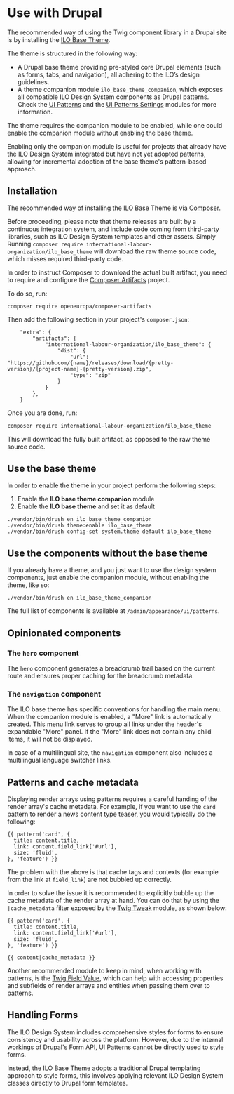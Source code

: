 
<Meta title="Get started/Use with Drupal" />

# Use with Drupal

The recommended way of using the Twig component library in a Drupal site is by installing the [ILO Base Theme][1].

The theme is structured in the following way:

- A Drupal base theme providing pre-styled core Drupal elements (such as forms, tabs, and navigation), all adhering to the ILO’s design guidelines.
- A theme companion module `ilo_base_theme_companion`, which exposes all compatible ILO Design System components as Drupal patterns.
  Check the [UI Patterns][2] and the [UI Patterns Settings][3] modules for more information.

The theme requires the companion module to be enabled, while one could enable the companion module without enabling the base theme.

Enabling only the companion module is useful for projects that already have the ILO Design System integrated but have not yet
adopted patterns, allowing for incremental adoption of the base theme's pattern-based approach.

## Installation

The recommended way of installing the ILO Base Theme is via [Composer][4].

Before proceeding, please note that theme releases are built by a continuous integration system, and include code coming
from third-party libraries, such as ILO Design System templates and other assets. Simply Running `composer require international-labour-organization/ilo_base_theme`
will download the raw theme source code, which misses required third-party code.

In order to instruct Composer to download the actual built artifact, you need to require and configure the
[Composer Artifacts][5] project.

To do so, run:

```
composer require openeuropa/composer-artifacts
```

Then add the following section in your project's `composer.json`:

```
    "extra": {
        "artifacts": {
            "international-labour-organization/ilo_base_theme": {
                "dist": {
                    "url": "https://github.com/{name}/releases/download/{pretty-version}/{project-name}-{pretty-version}.zip",
                    "type": "zip"
                }
            }
        },
    }
```

Once you are done, run:

```bash
composer require international-labour-organization/ilo_base_theme
```

This will download the fully built artifact, as opposed to the raw theme source code.

## Use the base theme

In order to enable the theme in your project perform the following steps:

1. Enable the **ILO base theme companion** module
2. Enable the **ILO base theme** and set it as default

```
./vendor/bin/drush en ilo_base_theme_companion
./vendor/bin/drush theme:enable ilo_base_theme
./vendor/bin/drush config-set system.theme default ilo_base_theme
```

## Use the components without the base theme

If you already have a theme, and you just want to use the design system components, just enable the companion module, without enabling the theme, like so:

```
./vendor/bin/drush en ilo_base_theme_companion
```

The full list of components is available at `/admin/appearance/ui/patterns`.

## Opinionated components

### The `hero` component

The `hero` component generates a breadcrumb trail based on the current route and ensures proper caching for the breadcrumb metadata.

### The `navigation` component

The ILO base theme has specific conventions for handling the main menu. When the companion module is enabled, a "More"
link is automatically created. This menu link serves to group all links under the header's expandable "More" panel.
If the "More" link does not contain any child items, it will not be displayed.

In case of a multilingual site, the `navigation` component also includes a multilingual language switcher links.

## Patterns and cache metadata

Displaying render arrays using patterns requires a careful handing of the render array's cache metadata. For example,
if you want to use the `card` pattern to render a news content type teaser, you would typically do the following:

```twig
{{ pattern('card', {
  title: content.title,
  link: content.field_link['#url'],
  size: 'fluid',
}, 'feature') }}
```

The problem with the above is that cache tags and contexts (for example from the link at `field_link`) are not bubbled up correctly.

In order to solve the issue it is recommended to explicitly bubble up the cache metadata of the render array at hand.
You can do that by using the `|cache_metadata` filter exposed by the [Twig Tweak][6] module, as shown below:

```twig
{{ pattern('card', {
  title: content.title,
  link: content.field_link['#url'],
  size: 'fluid',
}, 'feature') }}

{{ content|cache_metadata }}
```

Another recommended module to keep in mind, when working with patterns, is the [Twig Field Value][7], which can help with
accessing properties and subfields of render arrays and entities when passing them over to patterns.

## Handling Forms

The ILO Design System includes comprehensive styles for forms to ensure consistency and usability across the platform.
However, due to the internal workings of Drupal's Form API, UI Patterns cannot be directly used to style forms.

Instead, the ILO Base Theme adopts a traditional Drupal templating approach to style forms, this involves applying
relevant ILO Design System classes directly to Drupal form templates.

[1]: https://github.com/international-labour-organization/ilo_base_theme
[2]: https://www.drupal.org/project/ui_patterns
[3]: https://www.drupal.org/project/ui_patterns_settings
[4]: https://getcomposer.org/
[5]: https://github.com/openeuropa/composer-artifacts
[6]: https://www.drupal.org/project/twig_tweak
[7]: https://www.drupal.org/project/twig_field_value
